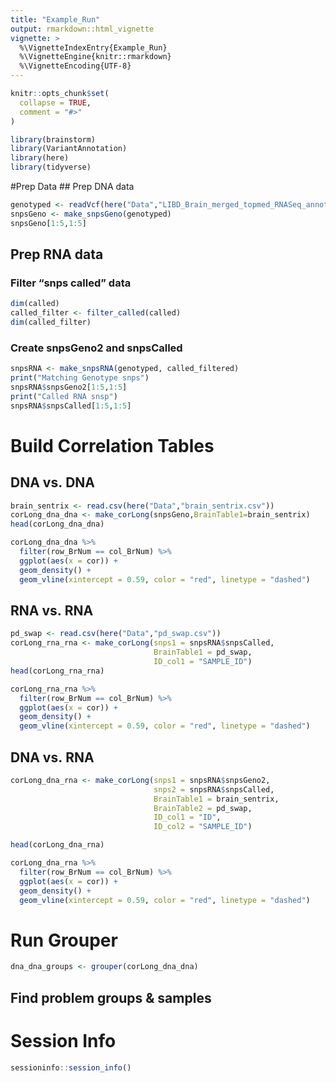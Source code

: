```yaml
---
title: "Example_Run"
output: rmarkdown::html_vignette
vignette: >
  %\VignetteIndexEntry{Example_Run}
  %\VignetteEngine{knitr::rmarkdown}
  %\VignetteEncoding{UTF-8}
---
```


```r
knitr::opts_chunk$set(
  collapse = TRUE,
  comment = "#>"
)
```

```r
library(brainstorm)
library(VariantAnnotation)
library(here)
library(tidyverse)
```

#Prep Data
## Prep DNA data
```r
genotyped <- readVcf(here("Data","LIBD_Brain_merged_topmed_RNASeq_annotated_variants_043020.vcf") ,"hg38")
snpsGeno <- make_snpsGeno(genotyped)
snpsGeno[1:5,1:5]
```

## Prep RNA data
### Filter "snps called" data
```r
dim(called)
called_filter <- filter_called(called)
dim(called_filter)
```

### Create snpsGeno2 and snpsCalled
```r
snpsRNA <- make_snpsRNA(genotyped, called_filtered)
print("Matching Genotype snps")
snpsRNA$snpsGeno2[1:5,1:5]
print("Called RNA snsp")
snpsRNA$snpsCalled[1:5,1:5]
```

# Build Correlation Tables
## DNA vs. DNA
```r
brain_sentrix <- read.csv(here("Data","brain_sentrix.csv"))
corLong_dna_dna <- make_corLong(snpsGeno,BrainTable1=brain_sentrix)
head(corLong_dna_dna)
```
```r
corLong_dna_dna %>% 
  filter(row_BrNum == col_BrNum) %>%
  ggplot(aes(x = cor)) +
  geom_density() +
  geom_vline(xintercept = 0.59, color = "red", linetype = "dashed")
```



## RNA vs. RNA
```r
pd_swap <- read.csv(here("Data","pd_swap.csv"))
corLong_rna_rna <- make_corLong(snps1 = snpsRNA$snpsCalled, 
                                BrainTable1 = pd_swap,
                                ID_col1 = "SAMPLE_ID")
head(corLong_rna_rna)
```

```r
corLong_rna_rna %>% 
  filter(row_BrNum == col_BrNum) %>%
  ggplot(aes(x = cor)) +
  geom_density() +
  geom_vline(xintercept = 0.59, color = "red", linetype = "dashed")
```

## DNA vs. RNA
```r
corLong_dna_rna <- make_corLong(snps1 = snpsRNA$snpsGeno2, 
                                snps2 = snpsRNA$snpsCalled, 
                                BrainTable1 = brain_sentrix,
                                BrainTable2 = pd_swap,
                                ID_col1 = "ID",
                                ID_col2 = "SAMPLE_ID")

head(corLong_dna_rna)
```

```r
corLong_dna_rna %>% 
  filter(row_BrNum == col_BrNum) %>%
  ggplot(aes(x = cor)) +
  geom_density() +
  geom_vline(xintercept = 0.59, color = "red", linetype = "dashed")
```

# Run Grouper
```r
dna_dna_groups <- grouper(corLong_dna_dna)

```

## Find problem groups & samples


# Session Info
```r
sessioninfo::session_info()
```

